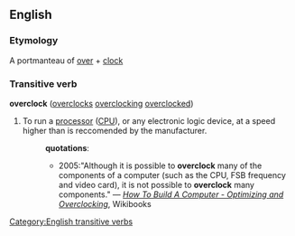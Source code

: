 == English ==
=== Etymology ===
A portmanteau of {{E.}} [[over]] + [[clock]]
=== Transitive verb ===
[[Category:English transitive verbs]]
'''overclock''' ([[overclocks]] [[overclocking]] [[overclocked]])
{{wikipediapar|Overclocking}}
# To run a [[processor]] ([[CPU]]), or any electronic logic device, at a speed higher than is reccomended by the manufacturer.
#:'''quotations''':
#:*2005:"Although it is possible to '''overclock''' many of the components of a computer (such as the CPU, FSB frequency and video card), it is not possible to '''overclock''' many components." &mdash; ''[[Wikibooks:How To Build A Computer/Optimizing and Overclocking|How To Build A Computer - Optimizing and Overclocking]]'', Wikibooks
